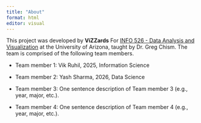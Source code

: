 ```yaml
---
title: "About"
format: html
editor: visual
---
```


This project was developed by **ViZZards** For [INFO 526 - Data Analysis and Visualization](https://datavizaz.org/) at the University of Arizona, taught by Dr. Greg Chism. The team is comprised of the following team members.

-   Team member 1: Vik Ruhil, 2025, Information Science

-   Team member 2: Yash Sharma, 2026, Data Science

-   Team member 3: One sentence description of Team member 3 (e.g., year, major, etc.).

-   Team member 4: One sentence description of Team member 4 (e.g., year, major, etc.).
